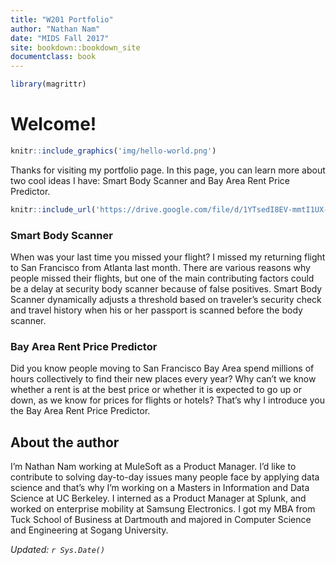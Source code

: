 ```yaml
---
title: "W201 Portfolio"
author: "Nathan Nam"
date: "MIDS Fall 2017"
site: bookdown::bookdown_site
documentclass: book
---
```


<!-- This won't be displayed but it will initialize your R session. Add any R libraries you need here. -->
```r
library(magrittr)
```


# Welcome!{-}

<!-- You can include images saved within your repo... -->
```r
knitr::include_graphics('img/hello-world.png')
```
Thanks for visiting my portfolio page. In this page, you can learn more about two cool ideas I have: Smart Body Scanner and Bay Area Rent Price Predictor.
<!-- Below this line is just examples of how you can embed video from Google Drive. First you have to enable sharing, then just get the object ID which is that long string between d/ and /preview and will also be appended to any sharing link you generate for your video. -->
<p>

```r
knitr::include_url('https://drive.google.com/file/d/1YTsedI8EV-mmtI1UX-VzhfR_SBqznzS8/preview')
```

### Smart Body Scanner{-}
When was your last time you missed your flight? I missed my returning flight to San Francisco from Atlanta last month. There are various reasons why people missed their flights, but one of the main contributing factors could be a delay at security body scanner because of false positives.  Smart Body Scanner dynamically adjusts a threshold based on traveler's security check and travel history when his or her passport is scanned before the body scanner.

### Bay Area Rent Price Predictor{-}
Did you know people moving to San Francisco Bay Area spend millions of hours collectively to find their new places every year? Why can’t we know whether a rent is at the best price or whether it is expected to go up or down, as we know for prices for flights or hotels? That’s why I introduce you the Bay Area Rent Price Predictor.
  
## About the author{-}
I'm Nathan Nam working at MuleSoft as a Product Manager. I'd like to contribute to solving day-to-day issues many people face by applying data science and that's why I'm working on a Masters in Information and Data Science at UC Berkeley. I interned as a Product Manager at Splunk, and worked on enterprise mobility at Samsung Electronics. I got my MBA from Tuck School of Business at Dartmouth and majored in Computer Science and Engineering at Sogang University.

*Updated: `r Sys.Date()`*
